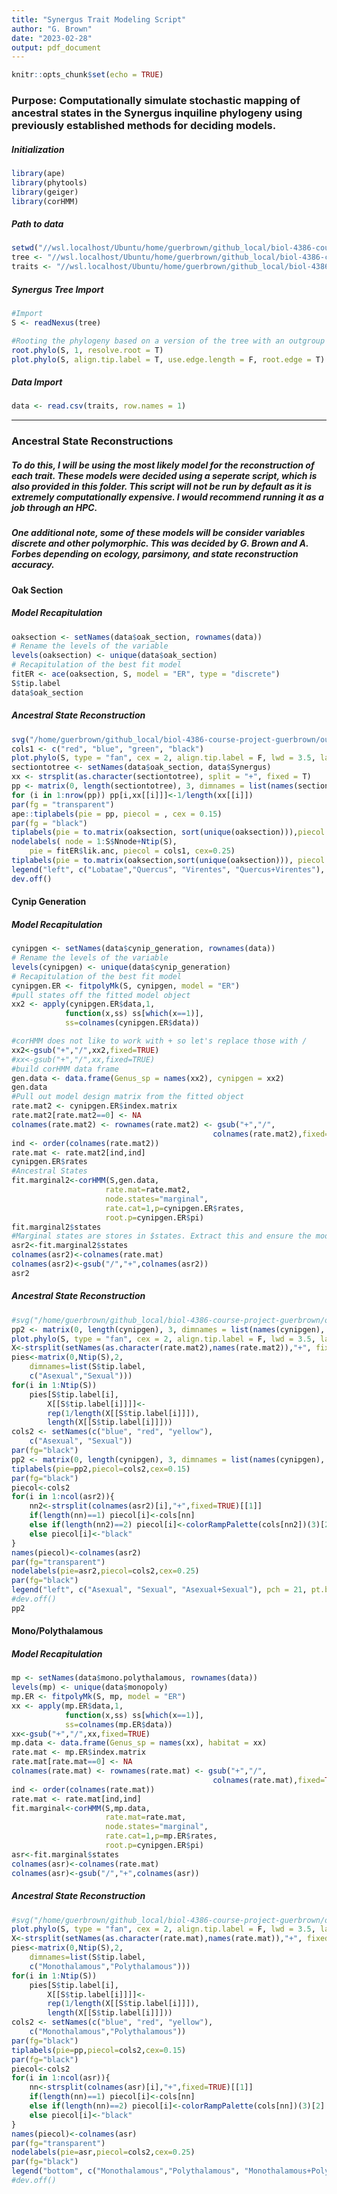 ---
title: "Synergus Trait Modeling Script"
author: "G. Brown"
date: "2023-02-28"
output: pdf_document
---

```{r setup, include=FALSE}
knitr::opts_chunk$set(echo = TRUE)
```

### Purpose: Computationally simulate stochastic mapping of ancestral states in the Synergus inquiline phylogeny using previously established methods for deciding models.

##### Initialization
```{r message=TRUE, warning=TRUE}
library(ape)
library(phytools)
library(geiger)
library(corHMM)
```

##### Path to data

```{r}
setwd("//wsl.localhost/Ubuntu/home/guerbrown/github_local/biol-4386-course-project-guerbrown/data/TraitModeling")
tree <- "//wsl.localhost/Ubuntu/home/guerbrown/github_local/biol-4386-course-project-guerbrown/data/TraitModeling/inqcophy_traitmodeling_SynTree_guerbrown.nex"
traits <- "//wsl.localhost/Ubuntu/home/guerbrown/github_local/biol-4386-course-project-guerbrown/data/TraitModeling/inqcophy_traitmodeling_TraitData_guerbrown.csv"
```

##### Synergus Tree Import

```{r}
#Import
S <- readNexus(tree)

#Rooting the phylogeny based on a version of the tree with an outgroup and plotting
root.phylo(S, 1, resolve.root = T)
plot.phylo(S, align.tip.label = T, use.edge.length = F, root.edge = T)
```

##### Data Import

```{r}
data <- read.csv(traits, row.names = 1)
```
***

### Ancestral State Reconstructions
##### To do this, I will be using the most likely model for the reconstruction of each trait. These models were decided using a seperate script, which is also provided in this folder. This script will not be run by default as it is extremely computationally expensive. I would recommend running it as a job through an HPC.  
##### One additional note, some of these models will be consider variables discrete and other polymorphic. This was decided by G. Brown and A. Forbes depending on ecology, parsimony, and state reconstruction accuracy. 

#### Oak Section 

##### Model Recapitulation

```{r}
oaksection <- setNames(data$oak_section, rownames(data))
# Rename the levels of the variable 
levels(oaksection) <- unique(data$oak_section)
# Recapitulation of the best fit model
fitER <- ace(oaksection, S, model = "ER", type = "discrete")
S$tip.label
data$oak_section
```

##### Ancestral State Reconstruction

```{r fig.height=10, fig.width=20, fig.align='center'}
svg("/home/guerbrown/github_local/biol-4386-course-project-guerbrown/output/inqcophy_traitmodeling_OakSectionRecon_guerbrown.svg", width = 20, height = 10)
cols1 <- c("red", "blue", "green", "black")
plot.phylo(S, type = "fan", cex = 2, align.tip.label = F, lwd = 3.5, label.offset = 0.1, use.edge.length = F, open.angle =  165)
sectiontotree <- setNames(data$oak_section, data$Synergus)
xx <- strsplit(as.character(sectiontotree), split = "+", fixed = T)
pp <- matrix(0, length(sectiontotree), 3, dimnames = list(names(sectiontotree), c("Quercus", "Lobatae","Virentes")))
for (i in 1:nrow(pp)) pp[i,xx[[i]]]<-1/length(xx[[i]])
par(fg = "transparent")
ape::tiplabels(pie = pp, piecol = , cex = 0.15)
par(fg = "black")
tiplabels(pie = to.matrix(oaksection, sort(unique(oaksection))),piecol = cols1, cex = 0.15)
nodelabels( node = 1:S$Nnode+Ntip(S),
    pie = fitER$lik.anc, piecol = cols1, cex=0.25)
tiplabels(pie = to.matrix(oaksection,sort(unique(oaksection))), piecol = cols1, cex = 0.15)
legend("left", c("Lobatae","Quercus", "Virentes", "Quercus+Virentes"), pch = 21, pt.bg = c("red", "blue", "green", "black"), pt.cex = 3, title = "Oak Section", cex = 1.5)
dev.off()
```

#### Cynip Generation

##### Model Recapitulation

```{r}
cynipgen <- setNames(data$cynip_generation, rownames(data))
# Rename the levels of the variable 
levels(cynipgen) <- unique(data$cynip_generation)
# Recapitulation of the best fit model
cynipgen.ER <- fitpolyMk(S, cynipgen, model = "ER")
#pull states off the fitted model object
xx2 <- apply(cynipgen.ER$data,1,
            function(x,ss) ss[which(x==1)],
            ss=colnames(cynipgen.ER$data))

#corHMM does not like to work with + so let's replace those with /
xx2<-gsub("+","/",xx2,fixed=TRUE)
#xx<-gsub("+","/",xx,fixed=TRUE)
#build corHMM data frame
gen.data <- data.frame(Genus_sp = names(xx2), cynipgen = xx2)
gen.data
#Pull out model design matrix from the fitted object
rate.mat2 <- cynipgen.ER$index.matrix
rate.mat2[rate.mat2==0] <- NA
colnames(rate.mat2) <- rownames(rate.mat2) <- gsub("+","/",
                                             colnames(rate.mat2),fixed=TRUE)
ind <- order(colnames(rate.mat2))
rate.mat <- rate.mat2[ind,ind]
cynipgen.ER$rates
#Ancestral States
fit.marginal2<-corHMM(S,gen.data,
                     rate.mat=rate.mat2,
                     node.states="marginal",
                     rate.cat=1,p=cynipgen.ER$rates,
                     root.p=cynipgen.ER$pi)
fit.marginal2$states
#Marginal states are stores in $states. Extract this and ensure the model is consistent
asr2<-fit.marginal2$states
colnames(asr2)<-colnames(rate.mat)
colnames(asr2)<-gsub("/","+",colnames(asr2))
asr2
```

##### Ancestral State Reconstruction

```{r fig.height=10, fig.width=20, fig.align='center'}
#svg("/home/guerbrown/github_local/biol-4386-course-project-guerbrown/output/inqcophy_traitmodeling_CynipGenRecon_guerbrown.svg", width = 20, height = 10)
pp2 <- matrix(0, length(cynipgen), 3, dimnames = list(names(cynipgen), c("Asexual", "Sexual", "Asexual+Sexual")))
plot.phylo(S, type = "fan", cex = 2, align.tip.label = F, lwd = 3.5, label.offset = 0.1, use.edge.length = F, open.angle =  165)
X<-strsplit(setNames(as.character(rate.mat2),names(rate.mat2)),"+", fixed=TRUE)
pies<-matrix(0,Ntip(S),2,
	dimnames=list(S$tip.label,
	c("Asexual","Sexual")))
for(i in 1:Ntip(S)) 
	pies[S$tip.label[i],
		X[[S$tip.label[i]]]]<-
		rep(1/length(X[[S$tip.label[i]]]),
		length(X[[S$tip.label[i]]]))
cols2 <- setNames(c("blue", "red", "yellow"),
	c("Asexual", "Sexual"))
par(fg="black")
pp2 <- matrix(0, length(cynipgen), 3, dimnames = list(names(cynipgen), c("Asexual", "Sexual", "Asexual+Sexual")))
tiplabels(pie=pp2,piecol=cols2,cex=0.15)
par(fg="black")
piecol<-cols2
for(i in 1:ncol(asr2)){
	nn2<-strsplit(colnames(asr2)[i],"+",fixed=TRUE)[[1]]
	if(length(nn)==1) piecol[i]<-cols[nn]
	else if(length(nn2)==2) piecol[i]<-colorRampPalette(cols[nn2])(3)[2]
	else piecol[i]<-"black"
}
names(piecol)<-colnames(asr2)
par(fg="transparent")
nodelabels(pie=asr2,piecol=cols2,cex=0.25)
par(fg="black")
legend("left", c("Asexual", "Sexual", "Asexual+Sexual"), pch = 21, pt.bg = c("blue", "red", "yellow"), pt.cex = 3, title = "Oak Section", cex = 1.5)
#dev.off()
pp2
```

#### Mono/Polythalamous

##### Model Recapitulation

```{r}
mp <- setNames(data$mono.polythalamous, rownames(data))
levels(mp) <- unique(data$monopoly)
mp.ER <- fitpolyMk(S, mp, model = "ER")
xx <- apply(mp.ER$data,1,
            function(x,ss) ss[which(x==1)],
            ss=colnames(mp.ER$data))
xx<-gsub("+","/",xx,fixed=TRUE)
mp.data <- data.frame(Genus_sp = names(xx), habitat = xx)
rate.mat <- mp.ER$index.matrix
rate.mat[rate.mat==0] <- NA
colnames(rate.mat) <- rownames(rate.mat) <- gsub("+","/",
                                             colnames(rate.mat),fixed=TRUE)
ind <- order(colnames(rate.mat))
rate.mat <- rate.mat[ind,ind]
fit.marginal<-corHMM(S,mp.data,
                     rate.mat=rate.mat,
                     node.states="marginal",
                     rate.cat=1,p=mp.ER$rates,
                     root.p=cynipgen.ER$pi)
asr<-fit.marginal$states
colnames(asr)<-colnames(rate.mat)
colnames(asr)<-gsub("/","+",colnames(asr))
```

##### Ancestral State Reconstruction

```{r fig.height=10, fig.width=20, fig.align='center'}
#svg("/home/guerbrown/github_local/biol-4386-course-project-guerbrown/output/inqcophy_traitmodeling_MPRecon_guerbrown.svg", width = 20, height = 10)
plot.phylo(S, type = "fan", cex = 2, align.tip.label = F, lwd = 3.5, label.offset = 0.1, use.edge.length = F, open.angle =  165)
X<-strsplit(setNames(as.character(rate.mat),names(rate.mat)),"+", fixed=TRUE)
pies<-matrix(0,Ntip(S),2,
	dimnames=list(S$tip.label,
	c("Monothalamous","Polythalamous")))
for(i in 1:Ntip(S)) 
	pies[S$tip.label[i],
		X[[S$tip.label[i]]]]<-
		rep(1/length(X[[S$tip.label[i]]]),
		length(X[[S$tip.label[i]]]))
cols2 <- setNames(c("blue", "red", "yellow"),
	c("Monothalamous","Polythalamous"))
par(fg="black")
tiplabels(pie=pp,piecol=cols2,cex=0.15)
par(fg="black")
piecol<-cols2
for(i in 1:ncol(asr)){
	nn<-strsplit(colnames(asr)[i],"+",fixed=TRUE)[[1]]
	if(length(nn)==1) piecol[i]<-cols[nn]
	else if(length(nn)==2) piecol[i]<-colorRampPalette(cols[nn])(3)[2]
	else piecol[i]<-"black"
}
names(piecol)<-colnames(asr)
par(fg="transparent")
nodelabels(pie=asr,piecol=cols2,cex=0.25)
par(fg="black")
legend("bottom", c("Monothalamous","Polythalamous", "Monothalamous+Polythalamous"), pch = 21, pt.bg = c("blue", "red", "yellow"), pt.cex = 3, title = "Oak Section", cex = 1.5)
#dev.off()
```






















